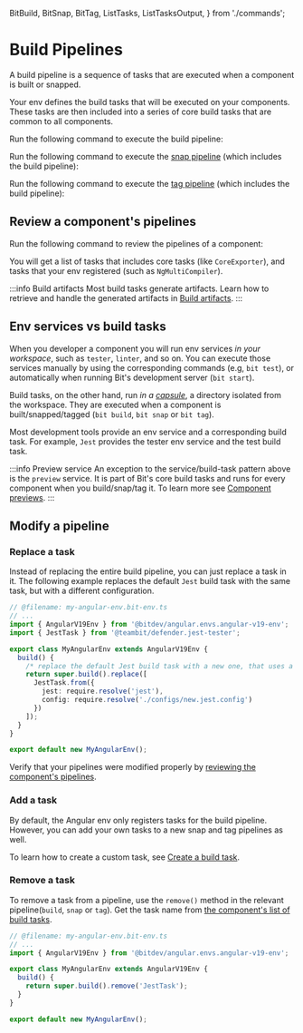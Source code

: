   BitBuild,
  BitSnap,
  BitTag,
  ListTasks,
  ListTasksOutput,
} from './commands';

# Build Pipelines

A build pipeline is a sequence of tasks that are executed when a component is built or snapped.

Your env defines the build tasks that will be executed on your components.
These tasks are then included into a series of core build tasks that are common to all components.

Run the following command to execute the build pipeline:

<BitBuild />

Run the following command to execute the [snap pipeline](docs/getting-started/collaborate/snap-component-changes) (which includes the build pipeline):

<BitSnap />

Run the following command to execute the [tag pipeline](#) (which includes the build pipeline):

<BitTag />

## Review a component's pipelines

Run the following command to review the pipelines of a component:

<ListTasks />

You will get a list of tasks that includes core tasks (like `CoreExporter`), and tasks that your env
registered (such as `NgMultiCompiler`).

<ListTasksOutput />

:::info Build artifacts
Most build tasks generate artifacts. Learn how to retrieve and handle the generated artifacts in
[Build artifacts](reference/build-pipeline/build-artifacts).
:::

## Env services vs build tasks

When you developer a component you will run env services _in your workspace_, such as `tester`,
`linter`, and so on.
You can execute those services manually by using the corresponding commands (e.g, `bit test`),
or automatically when running Bit's development server (`bit start`).

Build tasks, on the other hand, run _in a [capsule](reference/build-pipeline/capsule)_, a directory
isolated from the workspace. They are executed when a component is built/snapped/tagged (`bit build`, `bit snap` or `bit tag`).

Most development tools provide an env service and a corresponding build task. For example,
`Jest` provides the tester env service and the test build task.

<JestTabs />

:::info Preview service
An exception to the service/build-task pattern above is the `preview` service.
It is part of Bit's core build tasks and runs for every component when you build/snap/tag it.
To learn more see [Component previews](docs/angular-env/components-preview).
:::

## Modify a pipeline

### Replace a task

Instead of replacing the entire build pipeline, you can just replace a task in it.
The following example replaces the default `Jest` build task with the same task, but with a different configuration.

```ts
// @filename: my-angular-env.bit-env.ts
// ...
import { AngularV19Env } from '@bitdev/angular.envs.angular-v19-env';
import { JestTask } from '@teambit/defender.jest-tester';

export class MyAngularEnv extends AngularV19Env {
  build() {
    /* replace the default Jest build task with a new one, that uses a different config */
    return super.build().replace([
      JestTask.from({
        jest: require.resolve('jest'),
        config: require.resolve('./configs/new.jest.config')
      })
    ]);
  }
}

export default new MyAngularEnv();
```

Verify that your pipelines were modified properly by [reviewing the component's pipelines](#review-a-component's-pipelines).

### Add a task

By default, the Angular env only registers tasks for the build pipeline.
However, you can add your own tasks to a new snap and tag pipelines as well.

<AddBuildTabs />

To learn how to create a custom task, see [Create a build task](reference/build-pipeline/implement-build-task).

### Remove a task

To remove a task from a pipeline, use the `remove()` method in the relevant pipeline(`build`, `snap` or `tag`).
Get the task name from [the component's list of build tasks](#review-a-component's-pipelines).

```ts
// @filename: my-angular-env.bit-env.ts
// ...
import { AngularV19Env } from '@bitdev/angular.envs.angular-v19-env';

export class MyAngularEnv extends AngularV19Env {
  build() {
    return super.build().remove('JestTask');
  }
}

export default new MyAngularEnv();
```
